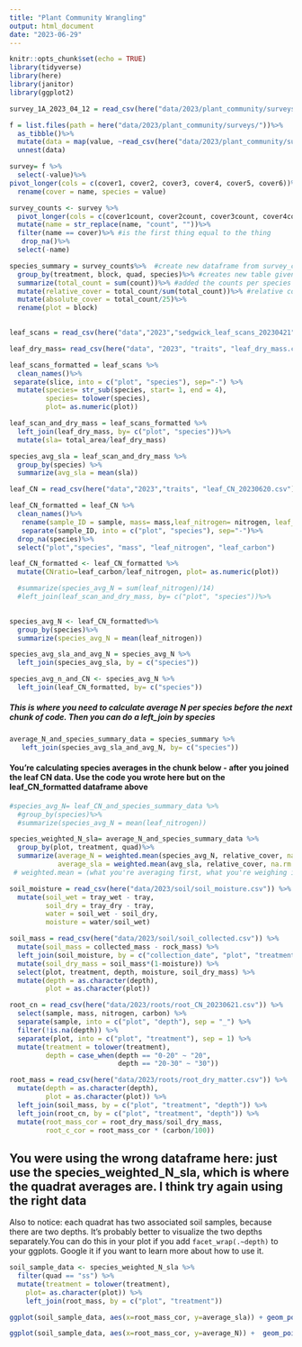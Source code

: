 ```yaml
---
title: "Plant Community Wrangling"
output: html_document
date: "2023-06-29"
---
```


```r
knitr::opts_chunk$set(echo = TRUE)
library(tidyverse)
library(here)
library(janitor)
library(ggplot2)


```

```r
survey_1A_2023_04_12 = read_csv(here("data/2023/plant_community/surveys/survey_1A_2023_04_12.csv"))
```
```r
f = list.files(path = here("data/2023/plant_community/surveys/"))%>%
  as_tibble()%>%
  mutate(data = map(value, ~read_csv(here("data/2023/plant_community/surveys/", .x), col_types = cols(quad = col_character())))) %>%
  unnest(data)
```

```r
survey= f %>%
  select(-value)%>%
pivot_longer(cols = c(cover1, cover2, cover3, cover4, cover5, cover6))%>%
  rename(cover = name, species = value)
```


```r
survey_counts <- survey %>%
  pivot_longer(cols = c(cover1count, cover2count, cover3count, cover4count, cover5count,      cover6count), values_to ="count")%>%
  mutate(name = str_replace(name, "count", ""))%>%
  filter(name == cover)%>% #is the first thing equal to the thing
   drop_na()%>%
  select(-name)
```


```r
species_summary = survey_counts%>%  #create new dataframe from survey_counts to make species summary with only four columns
  group_by(treatment, block, quad, species)%>% #creates new table given certain columns
  summarize(total_count = sum(count))%>% #added the counts per species to create the count total
  mutate(relative_cover = total_count/sum(total_count))%>% #relative count is the total count in eahc row divided by the sum of all the counts 
  mutate(absolute_cover = total_count/25)%>%
  rename(plot = block)
  
```

```r
leaf_scans = read_csv(here("data","2023","sedgwick_leaf_scans_20230421", "Summary1.csv"))
```
```r
leaf_dry_mass= read_csv(here("data", "2023", "traits", "leaf_dry_mass.csv"))
```
```r
leaf_scans_formatted = leaf_scans %>% 
  clean_names()%>%
 separate(slice, into = c("plot", "species"), sep="-") %>%
  mutate(species= str_sub(species, start= 1, end = 4), 
         species= tolower(species), 
         plot= as.numeric(plot))

```


```r
leaf_scan_and_dry_mass = leaf_scans_formatted %>%
  left_join(leaf_dry_mass, by= c("plot", "species"))%>%
  mutate(sla= total_area/leaf_dry_mass)
```

```r
species_avg_sla = leaf_scan_and_dry_mass %>%
  group_by(species) %>%
  summarize(avg_sla = mean(sla))
```


```r
leaf_CN = read_csv(here("data","2023","traits", "leaf_CN_20230620.csv"))
```

```r
leaf_CN_formatted = leaf_CN %>%
  clean_names()%>%
   rename(sample_ID = sample, mass= mass,leaf_nitrogen= nitrogen, leaf_carbon = carbon) %>%
   separate(sample_ID, into = c("plot", "species"), sep="-")%>%
  drop_na(species)%>%
  select("plot","species", "mass", "leaf_nitrogen", "leaf_carbon")

```

```r
leaf_CN_formatted <- leaf_CN_formatted %>%
  mutate(CNratio=leaf_carbon/leaf_nitrogen, plot= as.numeric(plot))

  #summarize(species_avg_N = sum(leaf_nitrogen)/14)
  #left_join(leaf_scan_and_dry_mass, by= c("plot", "species"))%>%
  
```

```r
species_avg_N <- leaf_CN_formatted%>%
  group_by(species)%>%
  summarize(species_avg_N = mean(leaf_nitrogen))
```

```r
species_avg_sla_and_avg_N = species_avg_N %>%
  left_join(species_avg_sla, by = c("species"))
```


```r
species_avg_n_and_CN <- species_avg_N %>%
  left_join(leaf_CN_formatted, by= c("species"))
```

##### This is where you need to calculate average N per species before the next chunk of code. Then you can do a left_join by species

```r
average_N_and_species_summary_data = species_summary %>%
   left_join(species_avg_sla_and_avg_N, by= c("species"))

```

#### You're calculating species averages in the chunk below - after you joined the leaf CN data. Use the code you wrote here but on the leaf_CN_formatted dataframe above

```r
#species_avg_N= leaf_CN_and_species_summary_data %>%
  #group_by(species)%>%
  #summarize(species_avg_N = mean(leaf_nitrogen))
```




```r
species_weighted_N_sla= average_N_and_species_summary_data %>%
  group_by(plot, treatment, quad)%>%
  summarize(average_N = weighted.mean(species_avg_N, relative_cover, na.rm = TRUE), 
            average_sla = weighted.mean(avg_sla, relative_cover, na.rm = TRUE))
 # weighted.mean = (what you're averaging first, what you're weighing it by, na.rm = drops NA before calculation)
```

```r
soil_moisture = read_csv(here("data/2023/soil/soil_moisture.csv")) %>% 
  mutate(soil_wet = tray_wet - tray,
         soil_dry = tray_dry - tray,
         water = soil_wet - soil_dry,
         moisture = water/soil_wet)

soil_mass = read_csv(here("data/2023/soil/soil_collected.csv")) %>% 
  mutate(soil_mass = collected_mass - rock_mass) %>% 
  left_join(soil_moisture, by = c("collection_date", "plot", "treatment", "depth")) %>% 
  mutate(soil_dry_mass = soil_mass*(1-moisture)) %>% 
  select(plot, treatment, depth, moisture, soil_dry_mass) %>% 
  mutate(depth = as.character(depth),
         plot = as.character(plot))

root_cn = read_csv(here("data/2023/roots/root_CN_20230621.csv")) %>% 
  select(sample, mass, nitrogen, carbon) %>% 
  separate(sample, into = c("plot", "depth"), sep = "_") %>% 
  filter(!is.na(depth)) %>% 
  separate(plot, into = c("plot", "treatment"), sep = 1) %>% 
  mutate(treatment = tolower(treatment),
         depth = case_when(depth == "0-20" ~ "20",
                           depth == "20-30" ~ "30"))

root_mass = read_csv(here("data/2023/roots/root_dry_matter.csv")) %>% 
  mutate(depth = as.character(depth),
         plot = as.character(plot)) %>% 
  left_join(soil_mass, by = c("plot", "treatment", "depth")) %>% 
  left_join(root_cn, by = c("plot", "treatment", "depth")) %>% 
  mutate(root_mass_cor = root_dry_mass/soil_dry_mass,
         root_c_cor = root_mass_cor * (carbon/100))
```
## You were using the wrong dataframe here: just use the species_weighted_N_sla, which is where the quadrat averages are. I think try again using the right data


Also to notice: each quadrat has two associated soil samples, because there are two depths. It's probably better to visualize the two depths separately.You can do this in your plot if you add `facet_wrap(.~depth)` to your ggplots. Google it if you want to learn more about how to use it.

```r
soil_sample_data <- species_weighted_N_sla %>%
  filter(quad == "ss") %>%
  mutate(treatment = tolower(treatment),
    plot= as.character(plot)) %>%
    left_join(root_mass, by = c("plot", "treatment"))
```




```r
ggplot(soil_sample_data, aes(x=root_mass_cor, y=average_sla)) + geom_point() + facet_wrap(.~depth)
```

```r
ggplot(soil_sample_data, aes(x=root_mass_cor, y=average_N)) +  geom_point() + facet_wrap(.~depth)
```

